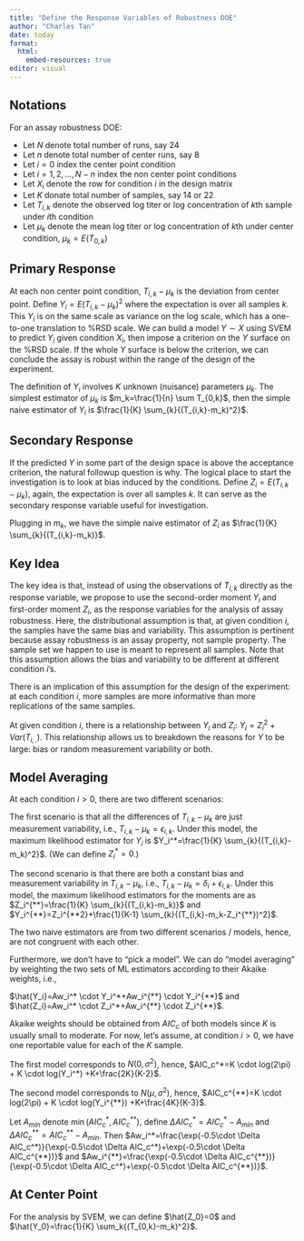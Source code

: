 ```yaml
---
title: "Define the Response Variables of Robustness DOE"
author: "Charles Tan"
date: today
format:
  html:  
    embed-resources: true
editor: visual
---
```


## Notations

For an assay robustness DOE:

-   Let $N$ denote total number of runs, say 24
-   Let $n$ denote total number of center runs, say 8
-   Let $i=0$ index the center point condition
-   Let $i=1,2,…,N-n$ index the non center point conditions
-   Let $X_i$ denote the row for condition $i$ in the design matrix
-   Let $K$ donate total number of samples, say 14 or 22
-   Let $T_{i,k}$ denote the observed log titer or log concentration of $k$th sample under $i$th condition
-   Let $\mu_{k}$ denote the mean log titer or log concentration of $k$th under center condition, $\mu_k=E(T_{0,k})$

## Primary Response

At each non center point condition, $T_{i,k}-\mu_k$ is the deviation from center point. Define $Y_i=E(T_{i,k}-\mu_k)^2$ where the expectation is over all samples $k$. This $Y_i$ is on the same scale as variance on the log scale, which has a one-to-one translation to %RSD scale. We can build a model $Y \sim X$ using SVEM to predict $Y_i$ given condition $X_i$, then impose a criterion on the $Y$ surface on the %RSD scale. If the whole $Y$ surface is below the criterion, we can conclude the assay is robust within the range of the design of the experiment.

The definition of $Y_i$ involves $K$ unknown (nuisance) parameters $\mu_{k}$. The simplest estimator of $\mu_{k}$ is $m_k=\frac{1}{n} \sum T_{0,k}$, then the simple naive estimator of $Y_i$ is $\frac{1}{K} \sum_{k}{(T_{i,k}-m_k)^2}$.

## Secondary Response

If the predicted $Y$ in some part of the design space is above the acceptance criterion, the natural followup question is why. The logical place to start the investigation is to look at bias induced by the conditions. Define $Z_i=E(T_{i,k}-\mu_k)$, again, the expectation is over all samples $k$. It can serve as the secondary response variable useful for investigation.

Plugging in $m_k$, we have the simple naive estimator of $Z_i$ as $\frac{1}{K} \sum_{k}{(T_{i,k}-m_k)}$.

## Key Idea

The key idea is that, instead of using the observations of $T_{i,k}$ directly as the response variable, we propose to use the second-order moment $Y_i$ and first-order moment $Z_i$, as the response variables for the analysis of assay robustness. Here, the distributional assumption is that, at given condition $i$, the samples have the same bias and variability. This assumption is pertinent because assay robustness is an assay property, not sample property. The sample set we happen to use is meant to represent all samples. Note that this assumption allows the bias and variability to be different at different condition $i$'s.

There is an implication of this assumption for the design of the experiment: at each condition $i$, more samples are more informative than more replications of the same samples.

At given condition $i$, there is a relationship between $Y_i$ and $Z_i$: $Y_i=Z_i^2+Var(T_{i,.})$. This relationship allows us to breakdown the reasons for $Y$ to be large: bias or random measurement variability or both.

## Model Averaging

At each condition $i>0$, there are two different scenarios:

The first scenario is that all the differences of $T_{i,k}-\mu_k$ are just measurement variability, i.e., $T_{i,k}-\mu_k=\epsilon_{i,k}$. Under this model, the maximum likelihood estimator for $Y_i$ is $Y_i^*=\frac{1}{K} \sum_{k}{(T_{i,k}-m_k)^2}$. (We can define $Z_i^*=0$.)

The second scenario is that there are both a constant bias and measurement variability in $T_{i,k}-\mu_k$, i.e., $T_{i,k}-\mu_k=\delta_i+\epsilon_{i,k}$. Under this model, the maximum likelihood estimators for the moments are as $Z_i^{**}=\frac{1}{K} \sum_{k}{(T_{i,k}-m_k)}$ and $Y_i^{**}=Z_i^{**2}+\frac{1}{K-1} \sum_{k}{(T_{i,k}-m_k-Z_i^{**})^2}$.

The two naive estimators are from two different scenarios / models, hence, are not congruent with each other.

Furthermore, we don't have to "pick a model". We can do "model averaging" by weighting the two sets of ML estimators according to their Akaike weights, i.e.,

$\hat{Y_i}=Aw_i^* \cdot Y_i^*+Aw_i^{**} \cdot Y_i^{**}$ and $\hat{Z_i}=Aw_i^* \cdot Z_i^*+Aw_i^{**} \cdot Z_i^{**}$.

Akaike weights should be obtained from $AIC_c$ of both models since $K$ is usually small to moderate. For now, let's assume, at condition $i>0$, we have one reportable value for each of the $K$ sample.

The first model corresponds to $N(0, \sigma^2)$, hence, $AIC_c^*=K \cdot log(2\pi) + K \cdot log(Y_i^*) +K+\frac{2K}{K-2}$.

The second model corresponds to $N(\mu, \sigma^2)$, hence, $AIC_c^{**}=K \cdot log(2\pi) + K \cdot log(Y_i^{**}) +K+\frac{4K}{K-3}$.

Let $A_{min}$ denote $\min(AIC_c^* , AIC_c^{**})$, define $\Delta AIC_c^*=AIC_c^* - A_{min}$ and $\Delta AIC_c^{**}=AIC_c^{**} - A_{min}$. Then $Aw_i^*=\frac{\exp(-0.5\cdot \Delta AIC_c^*)}{\exp(-0.5\cdot \Delta AIC_c^*)+\exp(-0.5\cdot \Delta AIC_c^{**})}$ and $Aw_i^{**}=\frac{\exp(-0.5\cdot \Delta AIC_c^{**})}{\exp(-0.5\cdot \Delta AIC_c^*)+\exp(-0.5\cdot \Delta AIC_c^{**})}$.

## At Center Point

For the analysis by SVEM, we can define $\hat{Z_0}=0$ and $\hat{Y_0}=\frac{1}{K} \sum_k{(T_{0,k}-m_k)^2}$.
